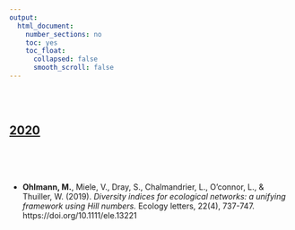 ```yaml
---
output:
  html_document:
    number_sections: no
    toc: yes
    toc_float:
      collapsed: false
      smooth_scroll: false
---	
```


<br/><br/>

## [2020]()

<br/>

<!-- <a href="papers/Thuiller_2017_Diversity_Distributions.pdf" class="download" title="Download as PDF"> -->
<!-- <img src="pictures/art_2017_Thuiller_DD.png" alt="Thuiller 2017 Diversity Distributions" style="width:350px"> -->
<!-- </a> -->


<br/>

- **Ohlmann, M.**, Miele, V., Dray, S., Chalmandrier, L., O’connor, L., & Thuiller, W. (2019). *Diversity indices for ecological networks: a unifying framework using Hill numbers.* Ecology letters, 22(4), 737-747.  https://doi.org/10.1111/ele.13221


